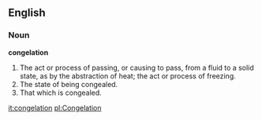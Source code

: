 ==English==

===Noun===

'''congelation'''

#The act or process of passing, or causing to pass, from a fluid to a solid state, as by the abstraction of heat; the act or process of freezing.
#The state of being congealed.
#That which is congealed.

[[it:congelation]]
[[pl:Congelation]]